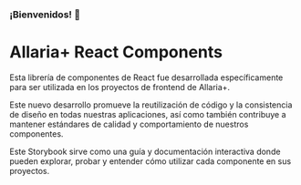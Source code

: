 

<Meta title="Welcome" />

<div className="container">
  <h3 className="subtitle">¡Bienvenidos! 🚀</h3>
  <h1 className="title">Allaria+ React Components</h1>
  <p className="description">Esta librería de componentes de React fue desarrollada específicamente para ser utilizada en los proyectos de frontend de Allaria+.</p>
  <p className="description">Este nuevo desarrollo promueve la reutilización de código y la consistencia de diseño en todas nuestras aplicaciones, así como también contribuye a mantener estándares de calidad y comportamiento de nuestros componentes.</p>
  <p className="description">Este Storybook sirve como una guía y documentación interactiva donde pueden explorar, probar y entender cómo utilizar cada componente en sus proyectos.</p>
</div>

<style>
  {`
    .container{
      position: absolute;
      top: 0;
      left: 0;
      width: 100%;
      height: 100%;
    }

    .title{
      margin-left: 6rem;
      font-size: 3.5rem;
      color: #002452;
    }

    .subtitle{
      margin-top: 10rem !important;
      margin-left: 6rem;
      font-size: 1.5rem;
      color: #002452;
    }

    .description{
      margin-left: 6rem !important;
      font-weight: 400;
      color: #002452;
      font-size: 1rem;
    }
  `}
</style>
